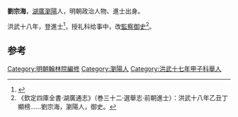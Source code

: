 '''劉宗海'''，[[湖广布政司|湖廣]][[瀏陽|瀏陽]]人，明朝政治人物、進士出身。

洪武十八年，登進士<ref>{{cite journal|author1=邱进春|title=洪武十八年榜进士考实——几种科举史料的对比研究|journal=文献季刊|date=2008|pages=47-58}}</ref>，授礼科给事中，改[[監察御史|監察御史]]<ref>《欽定四庫全書·湖廣通志》（巻三十二·選舉志·前朝進士）：洪武十八年乙丑丁顯榜……劉宗海，瀏陽人，御史。</ref>。

==参考==
{{reflist}}
{{明朝人物小作品}}
{{洪武十八年乙丑科殿試金榜}}
[[Category:明朝翰林院編修|Category:明朝翰林院編修]]
[[Category:瀏陽人|Category:瀏陽人]]
[[Category:洪武十七年甲子科舉人|Category:洪武十七年甲子科舉人]]